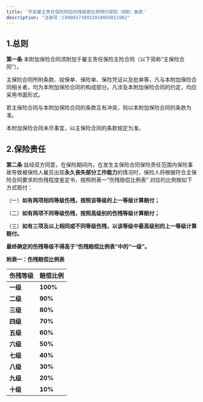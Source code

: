 ```yaml
---
title: '平安雇主责任保险附加伤残赔偿比例特约保险（B款）条款'
description: "注册号：C00001730922018050811902"
---
```


## 1.总则

**第一条** 本附加保险合同须附加于雇主责任保险主险合同（以下简称“主保险合同”）。

主保险合同所附条款、投保单、保险单、保险凭证以及批单等，凡与本附加保险合同相关者，均为本附加保险合同的构成部分。凡涉及本附加保险合同的约定，均应采用书面形式。

若主保险合同与本附加保险合同的条款互有冲突，则以本附加保险合同的条款为准。

本附加保险合同未尽事宜，以主保险合同的条款规定为准。

## 2.保险责任

**第二条** 兹经双方同意，在保险期间内，在发生主保险合同保险责任范围内保险事故导致被保险人雇员出现**永久丧失部分工作能力**的情况时，保险人将根据符合主保险合同要求的伤残程度鉴定书，按照附表一“伤残赔偿比例表” 对应的比例按如下方式赔付：

（一）**如有两项相同等级伤残，按照该等级的上一等级计算赔付；**

（二）**如有两项不同等级伤残，按照高级别的伤残等级计算赔付；**

（三）**如有三项及以上相同或不同等级伤残，以该等级中最高级别的上一等级计算赔付。**

**最终确定的伤残等级不得高于“伤残赔偿比例表”中的“一级”。**

**附表一：伤残赔偿比例表**

伤残等级 | 赔偿比例
---|---
**一级** | **100%**
**二级** | **90%**
**三级** | **80%**
**四级** | **70%**
**五级** | **60%**
**六级** | **50%**
**七级** | **40%**
**八级** | **30%**
**九级** | **20%**
**十级** | **10%**
